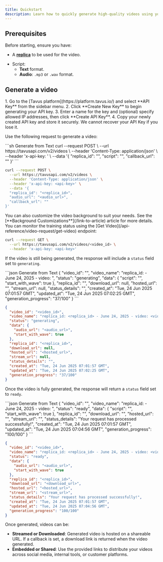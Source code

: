 ```yaml
---
title: Quickstart
description: Learn how to quickly generate high-quality videos using your personalized replica.
---
```


## Prerequisites

Before starting, ensure you have:
* A [**replica**](/sections/replica/overview) to be used for the video. 
- Script:
    - **Text** format.
    - **Audio**: `.mp3` or `.wav` format.

## Generate a video

<Steps>
<Step title="Step 1: Get an API Key">
1. Go to the [Tavus platform](https://platform.tavus.io/) and select **API Key** from the sidebar menu.
2. Click **Create New Key** to begin generating your API key.
3. Enter a name for the key and (optional) specify allowed IP addresses, then click **Create API Key**.
4. Copy your newly created API key and store it securely.
<Warning>
We cannot recover your API Key if you lose it.
</Warning>
</Step>
<Step title="Step 2: Make a Request">

Use the following request to generate a video:

<CodeGroup>
```sh Generate from Text
curl --request POST \
  --url https://tavusapi.com/v2/videos \
  --header 'Content-Type: application/json' \
  --header 'x-api-key: <api-key>' \
  --data '{
  "replica_id": "<replica_id>",
  "script": "<text_script>",
  "callback_url": ""
}'
```

```sh Generate from Audio File
curl --request POST \
  --url https://tavusapi.com/v2/videos \
  --header 'Content-Type: application/json' \
  --header 'x-api-key: <api-key>' \
  --data '{
  "replica_id": "<replica_id>",
  "audio_url": "<audio_url>",
  "callback_url": ""
}'
```
</CodeGroup>

<Note>
You can also customize the video background to suit your needs. See the [**Background Customizations**](/link-to-article) article for more details.
</Note>

</Step>
<Step title="Step 3: Check Video Generation Status">
You can monitor the training status using the [Get Video](/api-reference/video-request/get-video) endpoint:

```sh
curl --request GET \
  --url https://tavusapi.com/v2/videos/<video_id> \
  --header 'x-api-key: <api-key>'
```

If the video is still being generated, the response will include a `status` field set to `generating`. 

<CodeGroup>
```json Generate from Text
{
  "video_id": "<video_id>",
  "video_name": "replica_id: <replica_id> - June 24, 2025 - video: <video_id>",
  "status": "generating",
  "data": {
    "script": "<text_script>",
    "start_with_wave": true
  },
  "replica_id": "<replica_id>",
  "download_url": null,
  "hosted_url": "<hosted_url>",
  "stream_url": null,
  "status_details": "",
  "created_at": "Tue, 24 Jun 2025 07:01:57 GMT",
  "updated_at": "Tue, 24 Jun 2025 07:02:25 GMT",
  "generation_progress": "37/100"
}
```

```json Generate from Audio File
{
  "video_id": "<video_id>",
  "video_name": "replica_id: <replica_id> - June 24, 2025 - video: <video_id>",
  "status": "generating",
  "data": {
    "audio_url": "<audio_url>",
    "start_with_wave": true
  },
  "replica_id": "<replica_id>",
  "download_url": null,
  "hosted_url": "<hosted_url>",
  "stream_url": null,
  "status_details": "",
  "created_at": "Tue, 24 Jun 2025 07:01:57 GMT",
  "updated_at": "Tue, 24 Jun 2025 07:02:25 GMT",
  "generation_progress": "37/100"
}
```
</CodeGroup>

Once the video is fully generated, the response will return a `status` field set to `ready`.

<CodeGroup>
```json Generate from Text
{
  "video_id": "<video_id>",
  "video_name": "replica_id: <replica_id> - June 24, 2025 - video: <video_id>",
  "status": "ready",
  "data": {
    "script": "<text_script>",
    "start_with_wave": true
  },
  "replica_id": "<replica_id>",
  "download_url": "<download_url>",
  "hosted_url": "<hosted_url>",
  "stream_url": "<stream_url>",
  "status_details": "Your request has processed successfully!",
  "created_at": "Tue, 24 Jun 2025 07:01:57 GMT",
  "updated_at": "Tue, 24 Jun 2025 07:04:56 GMT",
  "generation_progress": "100/100"
}
```

```json Generate from Audio File
{
  "video_id": "<video_id>",
  "video_name": "replica_id: <replica_id> - June 24, 2025 - video: <video_id>",
  "status": "ready",
  "data": {
    "audio_url": "<audio_url>",
    "start_with_wave": true
  },
  "replica_id": "<replica_id>",
  "download_url": "<download_url>",
  "hosted_url": "<hosted_url>",
  "stream_url": "<stream_url>",
  "status_details": "Your request has processed successfully!",
  "created_at": "Tue, 24 Jun 2025 07:01:57 GMT",
  "updated_at": "Tue, 24 Jun 2025 07:04:56 GMT",
  "generation_progress": "100/100"
}
```
</CodeGroup>

</Step>
<Step title="Step 4: Accessing your Video">
Once generated, videos can be:

* **Streamed or Downloaded**: Generated video is hosted on a shareable URL. If a callback is set, a download link is returned when the video generated.
* **Embedded or Shared**: Use the provided links to distribute your videos across social media, internal tools, or customer platforms.

</Step>
</Steps>